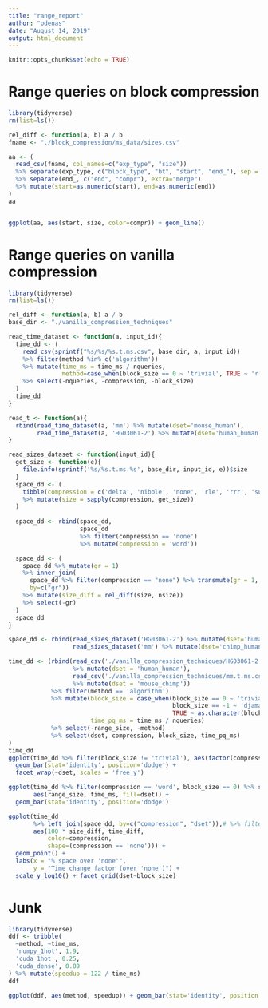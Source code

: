 ```yaml
---
title: "range_report"
author: "odenas"
date: "August 14, 2019"
output: html_document
---
```


```r
knitr::opts_chunk$set(echo = TRUE)
```


# Range queries on block compression 
```r
library(tidyverse)
rm(list=ls())

rel_diff <- function(a, b) a / b
fname <- "./block_compression/ms_data/sizes.csv"

aa <- (
  read_csv(fname, col_names=c("exp_type", "size"))
  %>% separate(exp_type, c("block_type", "bt", "start", "end_"), sep = "_")
  %>% separate(end_, c("end", "compr"), extra="merge")
  %>% mutate(start=as.numeric(start), end=as.numeric(end))
)
aa


ggplot(aa, aes(start, size, color=compr)) + geom_line()

```

# Range queries on vanilla compression 
```r
library(tidyverse)
rm(list=ls())

rel_diff <- function(a, b) a / b
base_dir <- "./vanilla_compression_techniques"

read_time_dataset <- function(a, input_id){
  time_dd <- (
    read_csv(sprintf("%s/%s/%s.t.ms.csv", base_dir, a, input_id))
    %>% filter(method %in% c('algorithm'))
    %>% mutate(time_ms = time_ms / nqueries, 
               method=case_when(block_size == 0 ~ 'trivial', TRUE ~ 'rle')) 
    %>% select(-nqueries, -compression, -block_size)
  )
  time_dd
}

read_t <- function(a){
  rbind(read_time_dataset(a, 'mm') %>% mutate(dset='mouse_human'),
        read_time_dataset(a, 'HG03061-2') %>% mutate(dset='human_human')) %>% mutate(algo=a)
}

read_sizes_dataset <- function(input_id){
  get_size <- function(e){
    file.info(sprintf('%s/%s.t.ms.%s', base_dir, input_id, e))$size
  }
  space_dd <- (
    tibble(compression = c('delta', 'nibble', 'none', 'rle', 'rrr', 'succint'))
    %>% mutate(size = sapply(compression, get_size))
  )
  
  space_dd <- rbind(space_dd,
                    space_dd
                    %>% filter(compression == 'none')
                    %>% mutate(compression = 'word'))

  space_dd <- (
    space_dd %>% mutate(gr = 1)
    %>% inner_join(
      space_dd %>% filter(compression == "none") %>% transmute(gr = 1, nsize=size),
      by=c("gr"))
    %>% mutate(size_diff = rel_diff(size, nsize))
    %>% select(-gr)
  )
  space_dd  
}

space_dd <- rbind(read_sizes_dataset('HG03061-2') %>% mutate(dset='human_human'),
                  read_sizes_dataset('mm') %>% mutate(dset='chimp_human'))

time_dd <- (rbind(read_csv('./vanilla_compression_techniques/HG03061-2.t.ms.csv')
                  %>% mutate(dset = 'human_human'),
                  read_csv('./vanilla_compression_techniques/mm.t.ms.csv')
                  %>% mutate(dset = 'mouse_chimp'))
            %>% filter(method == 'algorithm')
            %>% mutate(block_size = case_when(block_size == 0 ~ 'trivial',
                                              block_size == -1 ~ 'djamal',
                                              TRUE ~ as.character(block_size)),
                       time_pq_ms = time_ms / nqueries)
            %>% select(-range_size, -method)
            %>% select(dset, compression, block_size, time_pq_ms)
)
time_dd
ggplot(time_dd %>% filter(block_size != 'trivial'), aes(factor(compression), time_pq_ms, fill=block_size)) +
  geom_bar(stat='identity', position='dodge') + 
  facet_wrap(~dset, scales = 'free_y')

ggplot(time_dd %>% filter(compression == 'word', block_size == 0) %>% select(-block_size),
       aes(range_size, time_ms, fill=dset)) +
  geom_bar(stat='identity', position='dodge')

ggplot(time_dd
       %>% left_join(space_dd, by=c("compression", "dset")),# %>% filter(),
       aes(100 * size_diff, time_diff,
           color=compression,
           shape=(compression == 'none'))) +
  geom_point() +
  labs(x = "% space over 'none'",
       y = "Time change factor (over 'none')") +
  scale_y_log10() + facet_grid(dset~block_size)
```


# Junk
```r
library(tidyverse)
ddf <- tribble(
  ~method, ~time_ms, 
  'numpy_1hot', 1.9, 
  'cuda_1hot', 0.25,
  'cuda_dense', 0.89
) %>% mutate(speedup = 122 / time_ms)
ddf

ggplot(ddf, aes(method, speedup)) + geom_bar(stat='identity', position = 'dodge') + labs(y = 'Speedup', subtitle = "Speedup over 'numpy_dense'")
  ```